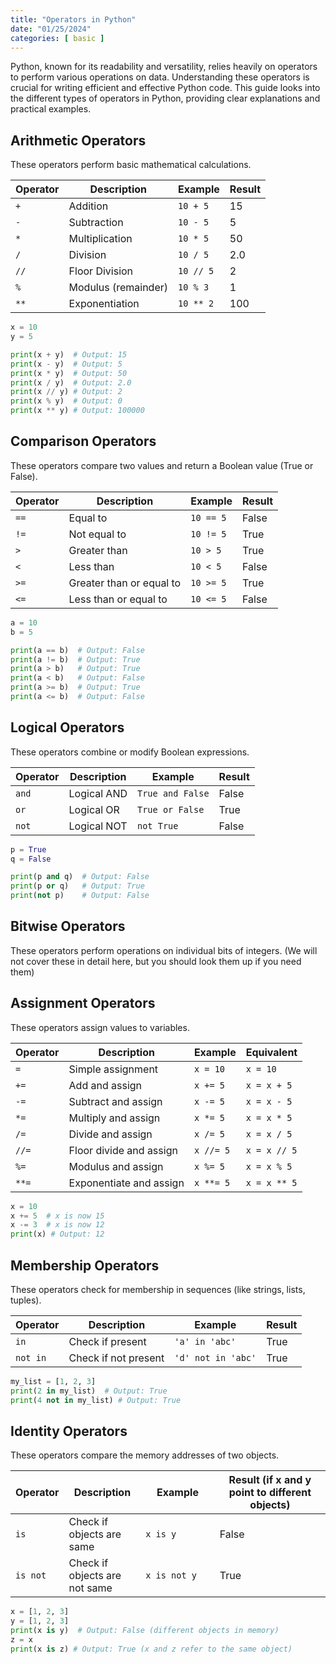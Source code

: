 ```yaml
---
title: "Operators in Python"
date: "01/25/2024"
categories: [ basic ]
---
```



Python, known for its readability and versatility, relies heavily on operators to perform various operations on data.  Understanding these operators is crucial for writing efficient and effective Python code. This guide looks into the different types of operators in Python, providing clear explanations and practical examples.


## Arithmetic Operators

These operators perform basic mathematical calculations.

| Operator | Description          | Example       | Result |
|----------|----------------------|---------------|--------|
| `+`      | Addition              | `10 + 5`     | 15     |
| `-`      | Subtraction           | `10 - 5`     | 5      |
| `*`      | Multiplication        | `10 * 5`     | 50     |
| `/`      | Division              | `10 / 5`     | 2.0    |
| `//`     | Floor Division       | `10 // 5`    | 2      |
| `%`      | Modulus (remainder) | `10 % 3`     | 1      |
| `**`     | Exponentiation       | `10 ** 2`    | 100    |


```python
x = 10
y = 5

print(x + y)  # Output: 15
print(x - y)  # Output: 5
print(x * y)  # Output: 50
print(x / y)  # Output: 2.0
print(x // y) # Output: 2
print(x % y)  # Output: 0
print(x ** y) # Output: 100000
```


## Comparison Operators

These operators compare two values and return a Boolean value (True or False).

| Operator | Description          | Example       | Result |
|----------|----------------------|---------------|--------|
| `==`     | Equal to             | `10 == 5`    | False  |
| `!=`     | Not equal to         | `10 != 5`    | True   |
| `>`      | Greater than         | `10 > 5`     | True   |
| `<`      | Less than            | `10 < 5`     | False  |
| `>=`     | Greater than or equal to | `10 >= 5`   | True   |
| `<=`     | Less than or equal to  | `10 <= 5`   | False  |


```python
a = 10
b = 5

print(a == b)  # Output: False
print(a != b)  # Output: True
print(a > b)   # Output: True
print(a < b)   # Output: False
print(a >= b)  # Output: True
print(a <= b)  # Output: False
```


## Logical Operators

These operators combine or modify Boolean expressions.

| Operator | Description       | Example           | Result |
|----------|--------------------|--------------------|--------|
| `and`    | Logical AND        | `True and False`  | False  |
| `or`     | Logical OR         | `True or False`   | True   |
| `not`    | Logical NOT        | `not True`        | False  |


```python
p = True
q = False

print(p and q)  # Output: False
print(p or q)   # Output: True
print(not p)    # Output: False
```


## Bitwise Operators

These operators perform operations on individual bits of integers.  (We will not cover these in detail here, but you should look them up if you need them)


## Assignment Operators

These operators assign values to variables.

| Operator | Description              | Example          | Equivalent |
|----------|--------------------------|-------------------|------------|
| `=`      | Simple assignment        | `x = 10`         | `x = 10`    |
| `+=`     | Add and assign          | `x += 5`         | `x = x + 5` |
| `-=`     | Subtract and assign      | `x -= 5`         | `x = x - 5` |
| `*=`     | Multiply and assign     | `x *= 5`         | `x = x * 5` |
| `/=`     | Divide and assign       | `x /= 5`         | `x = x / 5` |
| `//=`    | Floor divide and assign | `x //= 5`        | `x = x // 5`|
| `%=`     | Modulus and assign      | `x %= 5`         | `x = x % 5` |
| `**=`    | Exponentiate and assign | `x **= 5`        | `x = x ** 5`|


```python
x = 10
x += 5  # x is now 15
x -= 3  # x is now 12
print(x) # Output: 12
```


## Membership Operators

These operators check for membership in sequences (like strings, lists, tuples).

| Operator | Description           | Example              | Result |
|----------|------------------------|-----------------------|--------|
| `in`     | Check if present       | `'a' in 'abc'`      | True   |
| `not in` | Check if not present | `'d' not in 'abc'`   | True   |


```python
my_list = [1, 2, 3]
print(2 in my_list)  # Output: True
print(4 not in my_list) # Output: True
```


## Identity Operators

These operators compare the memory addresses of two objects.

| Operator | Description                | Example                   | Result (if x and y point to different objects)|
|----------|----------------------------|---------------------------|-------------------------------------------|
| `is`     | Check if objects are same | `x is y`                 | False                                       |
| `is not` | Check if objects are not same | `x is not y`              | True                                        |

```python
x = [1, 2, 3]
y = [1, 2, 3]
print(x is y)  # Output: False (different objects in memory)
z = x
print(x is z) # Output: True (x and z refer to the same object)
```


